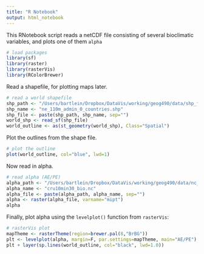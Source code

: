 ```yaml
---
title: "R Notebook"
output: html_notebook
---
```


This RNotebook script reads a netCDF file consisting of several bioclimatic variables, and plots one of them `alpha`

```r
# load packages 
library(sf)
library(raster)
library(rasterVis)
library(RColorBrewer)
```

Read a shapefile, for plotting maps later.

```r
# read a world shapefile
shp_path <- "/Users/bartlein/Dropbox/DataVis/working/geog490/data/shp_files/ne_110m_admin_0_countries/"
shp_name <- "ne_110m_admin_0_countries.shp"
shp_file <- paste(shp_path, shp_name, sep="")
world_shp <- read_sf(shp_file)
world_outline <- as(st_geometry(world_shp), Class="Spatial")
```

Plot the outlines from the shape file.

```r
# plot the outline
plot(world_outline, col="blue", lwd=1)
``` 

Now read in alpha.

```r
# read alpha (AE/PE)
alpha_path <- "/Users/bartlein/Dropbox/DataVis/working/geog490/data/nc_files/"
alpha_name <- "cru10min30_bio.nc"
alpha_file <- paste(alpha_path, alpha_name, sep="")
alpha <- raster(alpha_file, varname="mipt")
alpha
```

Finally, plot alpha using the `levelplot()` function from `rasterVis`:

```r
# rasterVis plot
mapTheme <- rasterTheme(region=brewer.pal(8,"BrBG"))
plt <- levelplot(alpha, margin=F, par.settings=mapTheme, main="AE/PE")
plt + layer(sp.lines(world_outline, col="black", lwd=1.0))
```